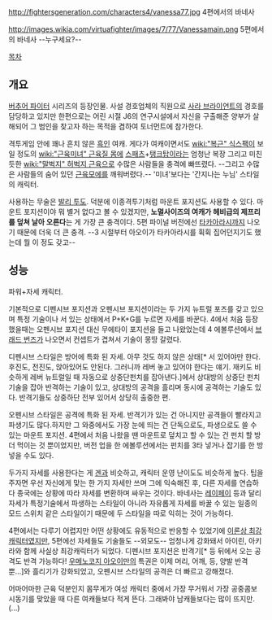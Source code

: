 {{{Vanessa Lewis}}}

http://fightersgeneration.com/characters4/vanessa77.jpg
4편에서의 바네사

http://images.wikia.com/virtuafighter/images/7/77/Vanessamain.png
5편에서의 바네사 --누구세요?--

[[목차]]

== 개요 ==
[[버추어 파이터]] 시리즈의 등장인물. 사설 경호업체의 직원으로 [[사라 브라이언트]]의 경호를 담당하고 있지만 한편으로는 어린 시절 J6의 연구시설에서 자신을 구출해준 양부가 살해되어 그 범인을 찾고자 하는 목적을 겸하여 토너먼트에 참가한다.

격투게임 안에 꽤나 흔치 않은 [[흑인]] 여캐. 게다가 여캐이면서도 [[wiki:"복근" 식스팩]]이 보일 정도의 [[wiki:"근육미녀" 근육질 몸]]에 [[스패츠]]+[[탱크탑]]이라는 엄청난 복장 그리고 미친 듯한 [[wiki:"말벅지" 허벅지 근육]]으로 수많은 사람들을 충격에 빠뜨렸다. --그리고 수많은 사람들의 숨어 있던 [[근육]]모에를 깨워버렸다.-- '미녀'보다는 '간지나는 누님' 스타일의 캐릭터.

사용하는 무술은 [[발리 투도]]. 덕분에 이종격투기처럼 마운트 포지션도 사용할 수 있다. 마운트 포지션이야 뭐 별거 없다고 볼 수 있겠지만, '''노멀사이즈의 여캐가 헤비급의 제프리를 덮쳐 날아 오른다'''는 게 가장 큰 충격이다. 5편 파이널 버전에선 [[타카아라시]]까지 나오기 때문에 더욱 더 큰 충격. --3 시절부터 아오이가 타카아라시를 휙휙 집어던지기도 했는데 뭘 이 정도 갖고--

== 성능 ==
파워+자세 캐릭터.

기본적으로 디펜시브 포지션과 오펜시브 포지션이라는 두 가지 뉴트럴 포즈를 갖고 있으며 특정 기술이나 서 있는 상태에서 P+K+G를 누르면 자세를 바꾼다. 4에서 처음 등장했을때는 오펜시브 포지션 대신 무에타이 포지션을 들고 나왔었는데 4 에볼루션에서 [[브래드 번즈]]가 나오면서 컨셉트가 겹쳐서 기술이 몽땅 갈렸다.

디펜시브 스타일은 방어에 특화 된 자세. 아무 것도 하지 않은 상태[* 서 있어야만 한다. 후진도, 전진도, 앉아있어도 안된다. 그러니까 레버 놓고 있어야 한다는 얘기. 재키도 비슷하게 레버 뉴트럴일 때 자동으로 상중단펀치를 잡아낸다.]에서 상대방의 상중단 펀치기술을 잡아 반격하는 기술이 있고, 상대방의 공격을 흘리며 동시에 공격하는 기술도 있다. 반격기들도 상중하단 전부 있어서 상당히 출중한 편.

오펜시브 스타일은 공격에 특화 된 자세. 반격기가 있는 건 아니지만 공격들이 빨라지고 파생기도 많다.하지만 그 와중에서도 가장 눈에 띄는 건 단독으로도, 파생으로도 쓸 수 있는 마운트 포지션. 4편에서 처음 나왔을 땐 마운트로 덮치고 할 수 있는 건 펀치 할 방 더 먹이는 것 뿐이었지만, 버전 업을 한 에볼루션에서는 펀치를 3타 넣거나 잡기를 한 방 넣을 수도 있다.

두가지 자세를 사용한다는 게 [[겐]]과 비슷하고, 캐릭터 운영 난이도도 비슷하게 높다. 팁을 주자면 우선 자신에게 맞는 한 가지 자세만 쓰며 그에 익숙해진 후, 다른 자세를 연습하다 종국에는 상황에 따라 자세를 변환하며 싸우는 것이다. 바네사는 [[레이페이]] 등과 달리 자세가 특정기술에서 파생하는 스타일이 아니라 자유롭게 자세를 바꿀 수 있는 일종의 모드 스위치 같은 스타일이기 때문에 두 스타일을 따로 익히는 것이 가능하다.

4편에서는 다루기 어렵지만 어떤 상황에도 유동적으로 반응할 수 있었기에 [[이론상 최강]]캐릭터였지만, 5편에선 자세들도 기술들도 --외모도-- 엄청나게 강화돼서 아이린, 아키라와 함께 사실상 최강캐릭터가 되었다. 디펜시브 포지션은 반격기[* 등 뒤에서 오는 공격도 반격 가능하다! [[우메노코지 아오이]]만의 특권은 이제 머리, 어깨, 등, 양발 반격 뿐...]와 흘리기가 강화되었고, 오펜시브 스타일의 공격은 더 빠르고 강해졌다.

어마어마한 근육 덕분인지 몸무게가 여성 캐릭터 중에서 가장 무거워서 가장 공중콤보 시동기를 맞았을 때 다른 여캐들보다 적게 뜬다. 그래봐야 남캐들보다는 많이 뜨지만. (...)
